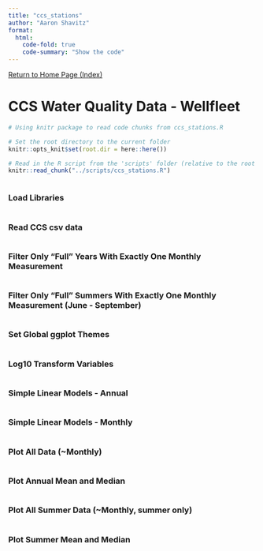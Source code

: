 ```yaml
---
title: "ccs_stations"
author: "Aaron Shavitz"
format: 
  html:
    code-fold: true
    code-summary: "Show the code"
---
```

[Return to Home Page (Index)](https://ashavitz.github.io/wellfleet_project/)

# CCS Water Quality Data - Wellfleet

```r
# Using knitr package to read code chunks from ccs_stations.R

# Set the root directory to the current folder
knitr::opts_knit$set(root.dir = here::here())

# Read in the R script from the 'scripts' folder (relative to the root project directory)
knitr::read_chunk("../scripts/ccs_stations.R")
```

```r
```

### Load Libraries
```r
```

### Read CCS csv data
```r
```

### Filter Only "Full" Years With Exactly One Monthly Measurement
```r
```

### Filter Only "Full" Summers With Exactly One Monthly Measurement (June - September)
```r
```

### Set Global ggplot Themes
```r
```

### Log10 Transform Variables
```r
```

### Simple Linear Models - Annual
```r
```

### Simple Linear Models - Monthly
```r
```

### Plot All Data (~Monthly)
```r
```

### Plot Annual Mean and Median
```r
```

### Plot All Summer Data (~Monthly, summer only)
```r
```

### Plot Summer Mean and Median
```r
```






